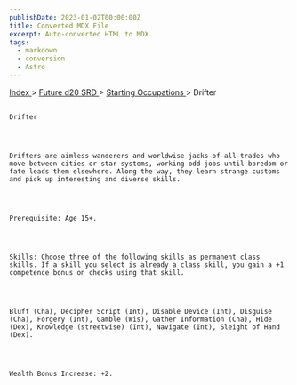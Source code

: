 ```yaml
---
publishDate: 2023-01-02T00:00:00Z
title: Converted MDX File
excerpt: Auto-converted HTML to MDX.
tags:
  - markdown
  - conversion
  - Astro
---
```







[
      Index
     ](-index)
     >
     [
      Future d20 SRD
     ](future-d20-srd-index)
     >
     [
      Starting Occupations
     ](future-d20-srd-starting-occupations-index)
     > Drifter
    




## 
    Drifter
   



    Drifters are aimless wanderers and worldwise jacks-of-all-trades who move between cities or star systems, working odd jobs until boredom or fate leads them elsewhere. Along the way, they learn strange customs and pick up interesting and diverse skills.
   



    Prerequisite: Age 15+.
   



    Skills: Choose three of the following skills as permanent class skills. If a skill you select is already a class skill, you gain a +1 competence bonus on checks using that skill.
   



    Bluff (Cha), Decipher Script (Int), Disable Device (Int), Disguise (Cha), Forgery (Int), Gamble (Wis), Gather Information (Cha), Hide (Dex), Knowledge (streetwise) (Int), Navigate (Int), Sleight of Hand (Dex).
   



    Wealth Bonus Increase: +2.
   





